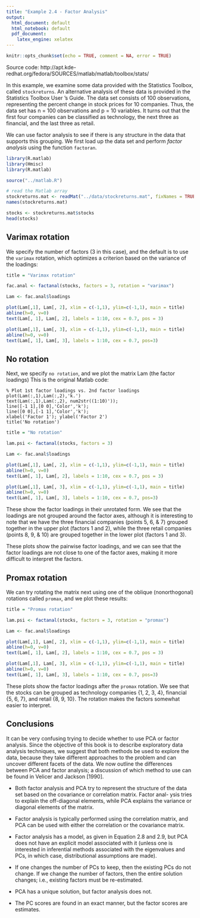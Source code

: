 ```yaml
---
title: "Example 2.4 - Factor Analysis"
output:
  html_document: default
  html_notebook: default
  pdf_document:
    latex_engine: xelatex
---
```


```r
knitr::opts_chunk$set(echo = TRUE, comment = NA, error = TRUE)
```

Source code: http://apt.kde-redhat.org/fedora/SOURCES/matlab/matlab/toolbox/stats/

In this example, we examine some data provided with the Statistics Toolbox,
called `stockreturns`. An alternative analysis of these data is provided in
the Statistics Toolbox User ’s Guide. The data set consists of 100 observations,
representing the percent change in stock prices for 10 companies. Thus, the
data set has n = 100 observations and p = 10 variables. It turns out that the first
four companies can be classified as technology, the next three as financial,
and the last three as retail. 

We can use factor analysis to see if there is any structure in the data that supports this grouping. We first load up the data set and perform _factor analysis_ using the function `factoran`.



```r
library(R.matlab)
library(Hmisc)
library(R.matlab)

source("../matlab.R")

# read the Matlab array
stockreturns.mat <- readMat("../data/stockreturns.mat", fixNames = TRUE)
names(stockreturns.mat)
```

```r
stocks <- stockreturns.mat$stocks
head(stocks)
```

## Varimax rotation
We specify the number of factors (3 in this case), and the default is to use the `varimax`
rotation, which optimizes a criterion based on the variance of the loadings:
```r
title = "Varimax rotation"

fac.anal <- factanal(stocks, factors = 3, rotation = "varimax")

Lam <- fac.anal$loadings

plot(Lam[,1], Lam[, 2], xlim = c(-1,1), ylim=c(-1,1), main = title)
abline(h=0, v=0)
text(Lam[, 1], Lam[, 2], labels = 1:10, cex = 0.7, pos = 3)
```

```r
plot(Lam[,1], Lam[, 3], xlim = c(-1,1), ylim=c(-1,1), main = title)
abline(h=0, v=0)
text(Lam[, 1], Lam[, 3], labels = 1:10, cex = 0.7, pos=3)
```
## No rotation
Next, we specify `no rotation`, and we plot the matrix Lam (the factor loadings) 
This is the original Matlab code:

```
% Plot 1st factor loadings vs. 2nd factor loadings
plot(Lam(:,1),Lam(:,2),'k.')
text(Lam(:,1),Lam(:,2), num2str((1:10)')); 
line([-1 1],[0 0],'Color','k');
line([0 0],[-1 1],'Color','k');
xlabel('Factor 1'); ylabel('Factor 2')
title('No rotation')
```

```r
title = "No rotation"

lam.psi <- factanal(stocks, factors = 3)

Lam <- fac.anal$loadings

plot(Lam[,1], Lam[, 2], xlim = c(-1,1), ylim=c(-1,1), main = title)
abline(h=0, v=0)
text(Lam[, 1], Lam[, 2], labels = 1:10, cex = 0.7, pos = 3)
```
```r
plot(Lam[,1], Lam[, 3], xlim = c(-1,1), ylim=c(-1,1), main = title)
abline(h=0, v=0)
text(Lam[, 1], Lam[, 3], labels = 1:10, cex = 0.7, pos=3)
```

These show the factor loadings in their unrotated form. We see that the loadings are not 
grouped around the factor axes, although it is interesting to note that we have the three 
financial companies (points 5, 6, & 7) grouped together in the upper plot (factors 1 and 2), 
while the three retail companies (points 8, 9, & 10) are grouped together in the lower plot 
(factors 1 and 3).

These plots show the pairwise factor loadings, and we can see that the factor loadings are not close to one of the factor axes, making it more difficult to interpret the factors.


## Promax rotation
We can try rotating the matrix next using one of the oblique (nonorthogonal) rotations called `promax`, and we plot these results:

```r
title = "Promax rotation"

lam.psi <- factanal(stocks, factors = 3, rotation = "promax")

Lam <- fac.anal$loadings

plot(Lam[,1], Lam[, 2], xlim = c(-1,1), ylim=c(-1,1), main = title)
abline(h=0, v=0)
text(Lam[, 1], Lam[, 2], labels = 1:10, cex = 0.7, pos = 3)

```

```r
plot(Lam[,1], Lam[, 3], xlim = c(-1,1), ylim=c(-1,1), main = title)
abline(h=0, v=0)
text(Lam[, 1], Lam[, 3], labels = 1:10, cex = 0.7, pos=3)
```

These plots show the factor loadings after the `promax` rotation. We see that the stocks can
be grouped as technology companies {1, 2, 3, 4}, financial {5, 6, 7}, and retail {8, 9, 10}. The
rotation makes the factors somewhat easier to interpret.

## Conclusions
It can be very confusing trying to decide whether to use PCA or factor analysis. Since the objective of this book is to describe exploratory data analysis techniques, we suggest that both methods be used to explore the data, because they take different approaches to the problem and can uncover different facets of the data. We now outline the differences between PCA and factor analysis; a discussion of which method to use can be found in Velicer and Jackson [1990].

* Both factor analysis and PCA try to represent the structure of the
data set based on the covariance or correlation matrix. Factor anal-
ysis tries to explain the off-diagonal elements, while PCA explains
the variance or diagonal elements of the matrix.

* Factor analysis is typically performed using the correlation matrix,
and PCA can be used with either the correlation or the covariance
matrix.

* Factor analysis has a model, as given in Equation 2.8 and 2.9, but
PCA does not have an explicit model associated with it (unless one
is interested in inferential methods associated with the eigenvalues
and PCs, in which case, distributional assumptions are made).

* If one changes the number of PCs to keep, then the existing PCs
do not change. If we change the number of factors, then the entire
solution changes; i.e., existing factors must be re-estimated.

* PCA has a unique solution, but factor analysis does not. 

* The PC scores are found in an exact manner, but the factor scores
are estimates.




